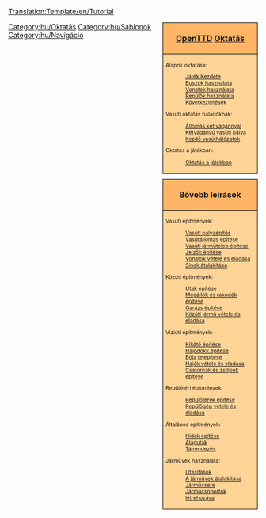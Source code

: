 <!--
NOTE:
Aqueducts should go under 'bridges' (with a link from building locks and canals), as aqueducts are in fact bridges but then for ships.

Possible future tutorials not already in list:
- Multistations
--><noinclude>[[Translation:Template/en/Tutorial]]</noinclude><div style="float:right; padding-left:12px; background:none;">
<div style="width:180px; border:1px solid #000000; background:#ffb466; padding:5px; -moz-border-radius-topleft:5px; -moz-border-radius-topright:5px; font-size: 12pt;">
<center><strong><font size="3">[[Main/hu/OpenTTD|OpenTTD]] [[Main/hu/Oktatás/Játék Kezdete|Oktatás]]</font></strong></center>
</div>
<div style="width:180px;  border:1px solid black; border-top-width: 0px; background:#ffd496; padding:5px; font-size: 8pt;">

Alapok oktatása:
:[[Main/hu/Oktatás/Játék Kezdete|Játék Kezdete]]
:[[Main/hu/Oktatás/Buszok|Buszok használata]]
:[[Main/hu/Oktatás/Vonatok|Vonatok használata]]
:[[Main/hu/Oktatás/Repülők|Repülők használata]]
:[[Main/hu/Oktatás/Következtetések|Következtetések]]
Vasúti oktatás haladóknak:
:[[Main/hu/Oktatás/Állomás két vágánnyal|Állomás két vágánnyal]]
:[[Main/hu/Oktatás/Kétvágányú vasúti pálya|Kétvágányú vasúti pálya]]
:[[Main/hu/Oktatás/Kezdő vasúthálózatok|Kezdő vasúthálózatok]]
Oktatás a játékban:
:[[Main/hu/Oktatás a játékban|Oktatás a játékban]]

</div>

<div style="width:180px; border:1px solid #000000; background:#ffb466; padding:5px; font-size: 12pt; margin-top: 10px;">
<center><strong><font size="3">Bővebb leírások</font></strong></center>
</div>
<div style="width:180px;  border:1px solid black; border-top-width: 0px; background:#ffd496; padding:5px; -moz-border-radius-bottomleft:5px; -moz-border-radius-bottomright:8px; font-size: 8pt;">
<span style="font-weight:bold;">

Vasúti építmények:
:[[Main/hu/Vasúti pályaépítés|Vasúti pályaépítés]]
:[[Main/hu/Vasútállomás építése|Vasútállomás építése]]
:[[Main/hu/Vasúti járműtelep építése|Vasúti járműtelep építése]]
:[[Main/hu/Jelzők építése|Jelzők építése]]
:[[Main/hu/Vonatok vétele és eladása|Vonatok vétele és eladása]]
:[[Main/hu/Sínek átalakítása|Sínek átalakítása]]

Közúti építmények:
:[[Main/hu/Utak építése|Utak építése]]
:[[Main/hu/Megállók és rakodók építése|Megállók és rakodók építése]]
:[[Main/hu/Garázs építése|Garázs építése]]
:[[Main/hu/Közúti jármű vétele és eladása|Közúti jármű vétele és eladása]]

Víziúti építmények:
:[[Main/hu/Kikötő építése|Kikötő építése]]
:[[Main/hu/Hajódokk építése|Hajódokk építése]]
:[[Main/hu/Bója telepítése|Bója telepítése]]
:[[Main/hu/Hajók vétele és eladása|Hajók vétele és eladása]]
:[[Main/hu/Csatornák és zsilipek építése|Csatornák és zsilipek építése]]

Repülőtéri építmények:
:[[Main/hu/Repülőterek építése|Repülőterek építése]]
:[[Main/hu/Repülőgép vétele és eladása|Repülőgép vétele és eladása]]

Általános építmények:
:[[Main/hu/Hidak építése|Hidak építése]]
:[[Main/hu/Alagutak|Alagutak]]
:[[Main/hu/Tájrendezés|Tájrendezés]]

Járművek használata:
:[[Main/hu/Utasítások|Utasítások]]
:[[Main/hu/Járművek átalakítása|A járművek átalakítása]]
:[[Main/hu/Járműcsere|Járműcsere]]
:[[Main/hu/Járműcsoportok|Járműcsoportok létrehozása]]

</span>
</div>
</div><includeonly>[[Category:hu/Oktatás]]</includeonly><noinclude>

[[Category:hu/Sablonok]][[Category:hu/Navigáció]]
</noinclude>